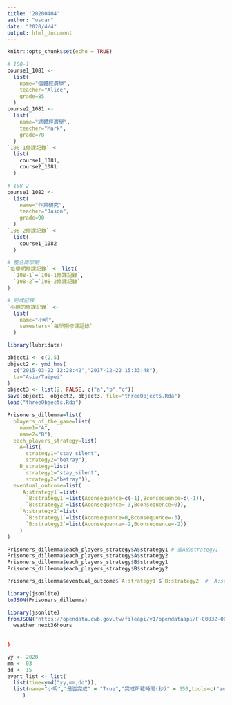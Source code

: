 ```yaml
---
title: '20200404'
author: "oscar"
date: "2020/4/4"
output: html_document
---
```


```r
knitr::opts_chunk$set(echo = TRUE)
```


```r
# 108-1 
course1_1081 <- 
  list(
    name="個體經濟學",
    teacher="Alice",
    grade=85
  )
course2_1081 <-
  list(
    name="總體經濟學",
    teacher="Mark",
    grade=78
  )
`108-1修課記錄` <- 
  list(
    course1_1081,
    course2_1081
  )

# 108-2
course1_1082 <- 
  list(
    name="作業研究",
    teacher="Jason",
    grade=90
  )
`108-2修課記錄` <- 
  list(
    course1_1082
  )

# 整合兩學期
`每學期修課記錄` <- list(
  `108-1`=`108-1修課記錄`,
  `108-2`=`108-2修課記錄`
)

# 完成記錄
`小明的修課記錄` <- 
  list(
    name="小明",
    semesters=`每學期修課記錄`
  )
```
```r
library(lubridate)

object1 <- c(2,5)
object2 <- ymd_hms(
  c("2015-03-22 12:28:42","2017-12-22 15:33:48"),
  tz="Asia/Taipei"
)
object3 <- list(2, FALSE, c("a","b","c"))
save(object1, object2, object3, file="threeObjects.Rda")
load("threeObjects.Rda")
```

```r
Prisoners_dillemma=list(
  players_of_the_game=list(
    name1="A",
    name2="B"),
  each_players_strategy=list(
    A=list(
      strategy1="stay_silent",
      strategy2="betray"),
    B_strategy=list(
      strategy1="stay_silent",
      strategy2="betray")),
  eventual_outcome=list(
    `A:strategy1`=list(
      `B:strategy1`=list(Aconsequence=c(-1),Bconsequence=c(-1)),
      `B:strategy2`=list(Aconsequence=-3,Bconsequence=0)),
    `A:strategy2`=list(
      `B:strategy1`=list(Aconsequence=0,Bconsequence=-3),
      `B:strategy2`=list(Aconsequence=-2,Bconsequence=-2))
    )
)

Prisoners_dillemma$each_players_strategy$A$strategy1 # 查A的strategy1
Prisoners_dillemma$each_players_strategy$A$strategy2
Prisoners_dillemma$each_players_strategy$B$strategy1
Prisoners_dillemma$each_players_strategy$B$strategy2

Prisoners_dillemma$eventual_outcome$`A:strategy1`$`B:strategy2` # `A:strategy1`$`B:strategy2`下的payoff
```

```r
library(jsonlite)
toJSON(Prisoners_dillemma)
```
```r
library(jsonlite)
fromJSON("https://opendata.cwb.gov.tw/fileapi/v1/opendataapi/F-C0032-001?Authorization=rdec-key-123-45678-011121314&format=JSON") ->
  weather_next36hours
  
  
)
```

```r
yy <- 2020
mm <- 03
dd <- 15
event_list <- list(
  list(time=ymd("yy,mm,dd")),
  list(name="小明","是否完成" = "True","完成所花時間(秒)" = 350,tools=c("anchor","axe"))
     )
```

